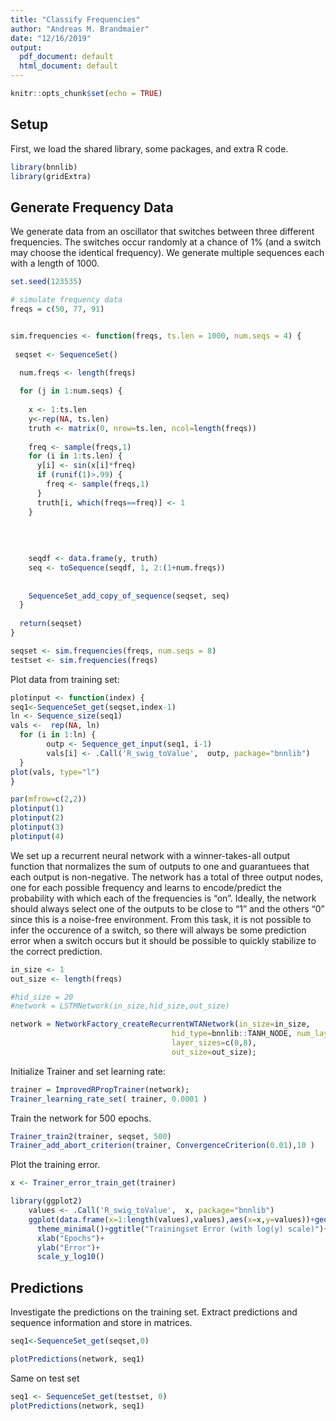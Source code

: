 ```yaml
---
title: "Classify Frequencies"
author: "Andreas M. Brandmaier"
date: "12/16/2019"
output:
  pdf_document: default
  html_document: default
---
```


```r
knitr::opts_chunk$set(echo = TRUE)
```

## Setup

First, we load the shared library, some packages, and extra R code.

```r
library(bnnlib)
library(gridExtra)
```

## Generate Frequency Data

We generate data from an oscillator that switches between three different frequencies. The switches occur randomly at a chance of 1% (and a switch may choose the identical frequency). We generate multiple sequences each with a length of 1000.

```r
set.seed(123535)

# simulate frequency data
freqs = c(50, 77, 91)


sim.frequencies <- function(freqs, ts.len = 1000, num.seqs = 4) {
  
 seqset <- SequenceSet() 
  
  num.freqs <- length(freqs)

  for (j in 1:num.seqs) {
    
    x <- 1:ts.len
    y<-rep(NA, ts.len)
    truth <- matrix(0, nrow=ts.len, ncol=length(freqs))
    
    freq <- sample(freqs,1)
    for (i in 1:ts.len) {
      y[i] <- sin(x[i]*freq)
      if (runif(1)>.99) {
        freq <- sample(freqs,1)
      }
      truth[i, which(freqs==freq)] <- 1
    }
    
    
    
    
    seqdf <- data.frame(y, truth)
    seq <- toSequence(seqdf, 1, 2:(1+num.freqs))
    
    
    SequenceSet_add_copy_of_sequence(seqset, seq)
  }
  
  return(seqset)
}

seqset <- sim.frequencies(freqs, num.seqs = 8)
testset <- sim.frequencies(freqs)

```

Plot data from training set:

```r

plotinput <- function(index) {
seq1<-SequenceSet_get(seqset,index-1)
ln <- Sequence_size(seq1)
vals <-  rep(NA, ln)
  for (i in 1:ln) {
		outp <- Sequence_get_input(seq1, i-1)
		vals[i] <- .Call('R_swig_toValue',  outp, package="bnnlib") 
  }
plot(vals, type="l")
}

par(mfrow=c(2,2))
plotinput(1)
plotinput(2)
plotinput(3)
plotinput(4)
```

We set up a recurrent neural network with a winner-takes-all output function that normalizes the sum of outputs to one and guarantuees that each output is non-negative. The network has a total of three output nodes, one for each possible frequency and learns to encode/predict the probability with which each of the frequencies is "on". Ideally, the network should always select one of the outputs to be close to "1" and the others "0" since this is a noise-free environment. From this task, it is not possible to infer the occurence of a switch, so there will always be some prediction error when a switch occurs but it should be possible to quickly stabilize to the correct prediction.

```r
in_size <- 1
out_size <- length(freqs)

#hid_size = 20
#network = LSTMNetwork(in_size,hid_size,out_size)

network = NetworkFactory_createRecurrentWTANetwork(in_size=in_size, 
                                    hid_type=bnnlib::TANH_NODE, num_layers=2,
                                    layer_sizes=c(8,8),  
                                    out_size=out_size);

```

Initialize Trainer and set learning rate:

```r
trainer = ImprovedRPropTrainer(network);
Trainer_learning_rate_set( trainer, 0.0001 )
```

Train the network for 500 epochs.

```r
Trainer_train2(trainer, seqset, 500)
Trainer_add_abort_criterion(trainer, ConvergenceCriterion(0.01),10 )
```

Plot the training error.

```r
x <- Trainer_error_train_get(trainer)

library(ggplot2)
	values <- .Call('R_swig_toValue',  x, package="bnnlib") 
	ggplot(data.frame(x=1:length(values),values),aes(x=x,y=values))+geom_line()+
	  theme_minimal()+ggtitle("Trainingset Error (with log(y) scale)")+
	  xlab("Epochs")+
	  ylab("Error")+
	  scale_y_log10()
```


## Predictions

Investigate the predictions on the training set. Extract predictions and sequence information and store in matrices.

```r
seq1<-SequenceSet_get(seqset,0)

plotPredictions(network, seq1)
```


Same on test set


```r
seq1 <- SequenceSet_get(testset, 0)
plotPredictions(network, seq1)
```
